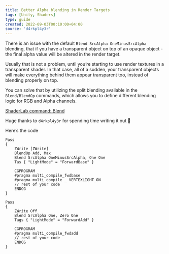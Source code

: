 ```yaml
---
title: Better Alpha blending in Render Targets
tags: [Unity, Shaders]
type: guide
created: 2022-09-03T00:10:00+04:00
source: 'd4rkpl4y3r'
---
```


There is an issue with the default `Blend SrcAlpha OneMinusSrcAlpha` blending, that if you have a transparent object on top of an opaque object - the final alpha value will be altered in the render target.

Usually that is not a problem, until you’re starting to use render textures in a transparent shader. In that case, all of a sudden, your transparent objects will make everything behind them appear transparent too, instead of blending properly on top.

You can solve that by utilizing the split blending available in the `Blend/BlendOp` commands, which allows you to define different blending logic for RGB and Alpha channels.

[ShaderLab command: Blend](https://docs.unity3d.com/Manual/SL-Blend.html)

Huge thanks to `d4rkpl4y3r` for spending time writing it out 🙏

Here’s the code

```hlsl
Pass
{
	ZWrite [ZWrite]
	BlendOp Add, Max
	Blend SrcAlpha OneMinusSrcAlpha, One One
	Tas { "LightMode" = "ForwardBase" }

	CGPROGRAM
	#pragma multi_compile_fwdbase
	#pragma multi_compile _ VERTEXLIGHT_ON
	// rest of your code
	ENDCG
}

Pass
{
	ZWrite Off
	Blend SrcAlpha One, Zero One
	Tags { "LightMode" = "ForwardAdd" }
	
	CGPROGRAM
	#pragma multi_compile_fwdadd
	// rest of your code
	ENDCG
}
```